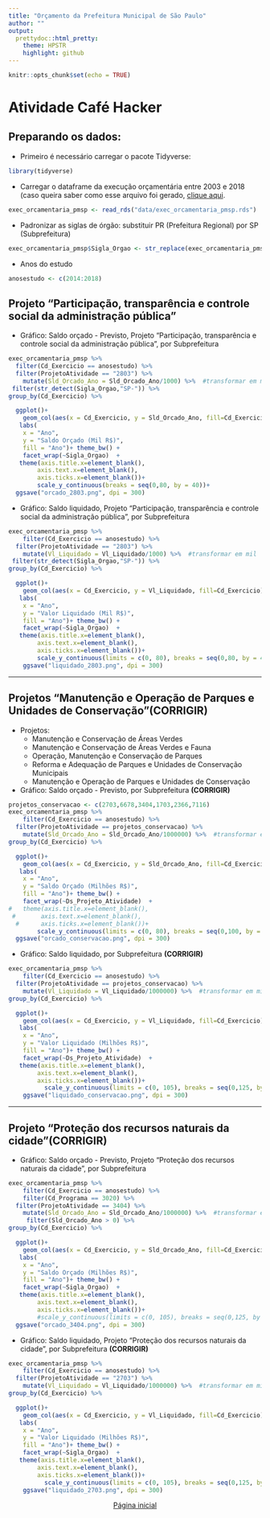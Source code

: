 ---
title: "Orçamento da Prefeitura Municipal de São Paulo"
author: ""
output:
  prettydoc::html_pretty:
    theme: HPSTR
    highlight: github
---


```{r setup, include=FALSE}
knitr::opts_chunk$set(echo = TRUE)
```

# Atividade Café Hacker

## Preparando os dados:

- Primeiro é necessário carregar o pacote Tidyverse:
```{r echo=TRUE, message=FALSE, warning=FALSE}
library(tidyverse)
```


- Carregar o dataframe da execução orçamentária entre 2003 e 2018 (caso queira saber como esse arquivo foi gerado, [clique aqui](preparardados.html).
```{r}
exec_orcamentaria_pmsp <- read_rds("data/exec_orcamentaria_pmsp.rds")
```


- Padronizar as siglas de órgão: substituir PR (Prefeitura Regional) por SP (Subprefeitura)
```{r}
exec_orcamentaria_pmsp$Sigla_Orgao <- str_replace(exec_orcamentaria_pmsp$Sigla_Orgao,"PR-","SP-")

```


- Anos do estudo

```{r}
anosestudo <- c(2014:2018)
```

## Projeto "Participação, transparência e controle social da administração pública"

- Gráfico: Saldo orçado - Previsto, Projeto "Participação, transparência e controle social da administração pública", por Subprefeitura
```{r}
exec_orcamentaria_pmsp %>% 
  filter(Cd_Exercicio == anosestudo) %>% 
  filter(ProjetoAtividade == "2803") %>% 
    mutate(Sld_Orcado_Ano = Sld_Orcado_Ano/1000) %>%  #transformar em mil
 filter(str_detect(Sigla_Orgao,"SP-")) %>% 
group_by(Cd_Exercicio) %>%  

  ggplot()+
    geom_col(aes(x = Cd_Exercicio, y = Sld_Orcado_Ano, fill=Cd_Exercicio))+
   labs(
    x = "Ano", 
    y = "Saldo Orçado (Mil R$)",
    fill = "Ano")+ theme_bw() + 
    facet_wrap(~Sigla_Orgao)  +
   theme(axis.title.x=element_blank(),
        axis.text.x=element_blank(),
        axis.ticks.x=element_blank())+
        scale_y_continuous(breaks = seq(0,80, by = 40))+
  ggsave("orcado_2803.png", dpi = 300)
```


- Gráfico: Saldo liquidado, Projeto "Participação, transparência e controle social da administração pública", por Subprefeitura
```{r}

exec_orcamentaria_pmsp %>% 
    filter(Cd_Exercicio == anosestudo) %>% 
  filter(ProjetoAtividade == "2803") %>% 
    mutate(Vl_Liquidado = Vl_Liquidado/1000) %>%  #transformar em mil
 filter(str_detect(Sigla_Orgao,"SP-")) %>% 
group_by(Cd_Exercicio) %>%  

  ggplot()+
    geom_col(aes(x = Cd_Exercicio, y = Vl_Liquidado, fill=Cd_Exercicio))+
   labs(
    x = "Ano", 
    y = "Valor Liquidado (Mil R$)",
    fill = "Ano")+ theme_bw() + 
    facet_wrap(~Sigla_Orgao)  +
   theme(axis.title.x=element_blank(),
        axis.text.x=element_blank(),
        axis.ticks.x=element_blank())+
        scale_y_continuous(limits = c(0, 80), breaks = seq(0,80, by = 40))+
    ggsave("liquidado_2803.png", dpi = 300)

```


__________________


## Projetos "Manutenção e Operação de Parques e Unidades de Conservação"**(CORRIGIR)**
- Projetos:
  - Manutenção e Conservação de Áreas Verdes
  - Manutenção e Conservação de Áreas Verdes e Fauna
  - Operação, Manutenção e Conservação de Parques
  - Reforma e Adequação de Parques e Unidades de Conservação Municipais
  - Manutenção e Operação de Parques e Unidades de Conservação
  
  
- Gráfico: Saldo orçado - Previsto, por Subprefeitura **(CORRIGIR)**

```{r}

projetos_conservacao <- c(2703,6678,3404,1703,2366,7116)
exec_orcamentaria_pmsp %>% 
    filter(Cd_Exercicio == anosestudo) %>% 
  filter(ProjetoAtividade == projetos_conservacao) %>% 
    mutate(Sld_Orcado_Ano = Sld_Orcado_Ano/1000000) %>%  #transformar em milhões
group_by(Cd_Exercicio) %>%  

  ggplot()+
    geom_col(aes(x = Cd_Exercicio, y = Sld_Orcado_Ano, fill=Cd_Exercicio))+
   labs(
    x = "Ano", 
    y = "Saldo Orçado (Milhões R$)",
    fill = "Ano")+ theme_bw() + 
    facet_wrap(~Ds_Projeto_Atividade)  +
#   theme(axis.title.x=element_blank(),
 #       axis.text.x=element_blank(),
  #      axis.ticks.x=element_blank())+
        scale_y_continuous(limits = c(0, 80), breaks = seq(0,100, by = 25))+
  ggsave("orcado_conservacao.png", dpi = 300)
```


- Gráfico: Saldo liquidado, por Subprefeitura **(CORRIGIR)**
```{r}

exec_orcamentaria_pmsp %>% 
    filter(Cd_Exercicio == anosestudo) %>% 
  filter(ProjetoAtividade == projetos_conservacao) %>% 
    mutate(Vl_Liquidado = Vl_Liquidado/1000000) %>%  #transformar em milhões
group_by(Cd_Exercicio) %>%  

  ggplot()+
    geom_col(aes(x = Cd_Exercicio, y = Vl_Liquidado, fill=Cd_Exercicio))+
   labs(
    x = "Ano", 
    y = "Valor Liquidado (Milhões R$)",
    fill = "Ano")+ theme_bw() + 
    facet_wrap(~Ds_Projeto_Atividade)  +
   theme(axis.title.x=element_blank(),
        axis.text.x=element_blank(),
        axis.ticks.x=element_blank())+
          scale_y_continuous(limits = c(0, 105), breaks = seq(0,125, by = 25))+
    ggsave("liquidado_conservacao.png", dpi = 300)

```


____

## Projeto "Proteção dos recursos naturais da cidade"**(CORRIGIR)**

- Gráfico: Saldo orçado - Previsto, Projeto "Proteção dos recursos naturais da cidade", por Subprefeitura
```{r}
exec_orcamentaria_pmsp %>% 
    filter(Cd_Exercicio == anosestudo) %>% 
    filter(Cd_Programa == 3020) %>% 
  filter(ProjetoAtividade == 3404) %>% 
    mutate(Sld_Orcado_Ano = Sld_Orcado_Ano/1000000) %>%  #transformar em milhões
     filter(Sld_Orcado_Ano > 0) %>% 
group_by(Cd_Exercicio) %>%  

  ggplot()+
    geom_col(aes(x = Cd_Exercicio, y = Sld_Orcado_Ano, fill=Cd_Exercicio))+
   labs(
    x = "Ano", 
    y = "Saldo Orçado (Milhões R$)",
    fill = "Ano")+ theme_bw() + 
    facet_wrap(~Sigla_Orgao)  +
   theme(axis.title.x=element_blank(),
        axis.text.x=element_blank(),
        axis.ticks.x=element_blank())+
        #scale_y_continuous(limits = c(0, 105), breaks = seq(0,125, by = 25))+
  ggsave("orcado_3404.png", dpi = 300)
```


- Gráfico: Saldo liquidado, Projeto "Proteção dos recursos naturais da cidade", por Subprefeitura **(CORRIGIR)**
```{r}

exec_orcamentaria_pmsp %>% 
    filter(Cd_Exercicio == anosestudo) %>% 
  filter(ProjetoAtividade == "2703") %>% 
    mutate(Vl_Liquidado = Vl_Liquidado/1000000) %>%  #transformar em milhões
group_by(Cd_Exercicio) %>%  

  ggplot()+
    geom_col(aes(x = Cd_Exercicio, y = Vl_Liquidado, fill=Cd_Exercicio))+
   labs(
    x = "Ano", 
    y = "Valor Liquidado (Milhões R$)",
    fill = "Ano")+ theme_bw() + 
    facet_wrap(~Sigla_Orgao)  +
   theme(axis.title.x=element_blank(),
        axis.text.x=element_blank(),
        axis.ticks.x=element_blank())+
          scale_y_continuous(limits = c(0, 105), breaks = seq(0,125, by = 25))+
    ggsave("liquidado_2703.png", dpi = 300)

```







<center>[Página inicial](index.html)
</center>